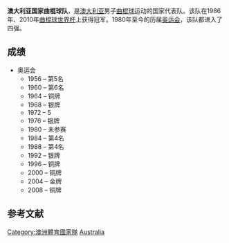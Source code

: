 {{Infobox national field hockey team
| name = 澳大利亚
| image = 
| size = 
| nickname = Kookaburras
| association = [[澳大利亚曲棍球协会|澳大利亚曲棍球协会]]
| confederation = [[大洋洲曲棍球联合会|大洋洲曲棍球联合会]] ([[大洋洲|大洋洲]])
| coach = [[理查德·查尔斯沃思|理查德·查尔斯沃思]]
| assistant = [[Graham_Reid|Graham Reid]]
| manager = [[David_Hatt|David Hatt]]
| captain = [[杰米·德怀尔|杰米·德怀尔]], [[马克·诺尔斯_(曲棍球运动员)|马克·诺尔斯]], and [[利亚姆·德扬|利亚姆·德扬]]<ref>[http://www.hockey.org.au/index.php?id=268 Jamie Dwyer's player profile]</ref>
| rank = 1st <ref>[http://www.fih.ch/en/fih/events/worldranking FIH World Rankings]</ref>
<!-- First kit colors -->
| pattern_la1 =
| pattern_b1 =
| pattern_ra1 =
| leftarm1 = 006400
| body1 = FFD700
| rightarm1 = 006400
| shorts1 = 006400
| socks1 = FFD700
<!-- Second kit colors -->
| pattern_la2 = 
| pattern_b2 = 
| pattern_ra2 = 
| leftarm2 = 006400
| body2 = 006400
| rightarm2 = 006400
| shorts2 = 006400
| socks2 = FFD700
}}'''澳大利亚国家曲棍球队'''，是[[澳大利亚|澳大利亚]]男子[[曲棍球|曲棍球]]运动的国家代表队。该队在1986年、2010年[[曲棍球世界杯|曲棍球世界杯]]上获得冠军。1980年至今的历届[[奥运会|奥运会]]，该队都进入了四强。

== 成绩 ==
*奥运会
** 1956 – 第5名
** 1960 – 第6名
** 1964 – 铜牌
** 1968 – 银牌
** 1972 – 5
** 1976 – 银牌
** 1980 – 未参赛
** 1984 – 第4名
** 1988 – 第4名
** 1992 – 银牌
** 1996 – 铜牌
** 2000 – 铜牌
** 2004 – 金牌
** 2008 – 铜牌

==参考文献==
{{Reflist}}

[[Category:澳洲體育國家隊|Category:澳洲體育國家隊]]
[[Category:國家曲棍球隊|Australia]]